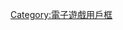 {{Userbox
  |border-c = #708090
  |border-s = 1
  |id-c    = #FF0000
  |id-s     = 12
  |id-fc    = #808080
  |info-c   = #000
  |info-s   = 10
  |info-fc  = #000000
  |id       = [[File:Devil-may-cry.png|55px]]
  |info     = <span style="color:#fff;"><b>这个用户喜欢玩[[Devil May Cry|-{zh-cn:鬼泣; zh-tw:惡魔獵人;}-]]系列游戏。</b></span>
}}
<includeonly>[[Category:喜歡玩惡魔獵人的維基人|{{PAGENAME}}]]</includeonly><noinclude>

{{DEFAULTSORT:Devil May Cry}}
[[Category:喜歡玩惡魔獵人的維基人| ]]
[[Category:電子遊戲用戶框]]
</noinclude>